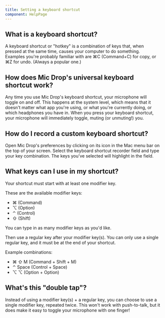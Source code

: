 ```yaml
---
title: Setting a keyboard shortcut
component: HelpPage
---
```



<Panel>

## What is a keyboard shortcut?

A keyboard shortcut or "hotkey" is a combination of keys that, when pressed at the same time, causes your computer to do something. Examples you're probably familiar with are ⌘C (Command+C) for copy, or ⌘Z for undo. (Always a popular one.)

## How does Mic Drop's universal keyboard shortcut work?

Any time you use Mic Drop's keyboard shortcut, your microphone will toggle on and off. This happens at the system level, which means that it doesn't matter what app you're using, or what you're currently doing, or which headphones you have in. When you press your keyboard shortcut, your microphone will immediately toggle, muting (or unmuting!) you.

## How do I record a custom keyboard shortcut?

Open Mic Drop's preferences by clicking on its icon in the Mac menu bar on the top of your screen. Select the keyboard shortcut recorder field and type your key combination. The keys you've selected will highlight in the field.

<!-- TODO: Add a video here -->

## What keys can I use in my shortcut?

Your shortcut must start with at least one modifier key.

These are the available modifier keys:
- ⌘ (Command)
- ⌥ (Option)
- ⌃ (Control)
- ⇧ (Shift)

You can type in as many modifier keys as you'd like.

Then use a regular key after your modifier key(s). You can only use a single regular key, and it must be at the end of your shortcut.

Example combinations:
- ⌘ ⇧ M (Command + Shift + M)
- ⌃ Space (Control + Space)
- ⌥ ⌥ (Option + Option)

## What's this "double tap"?

Instead of using a modifier key(s) + a regular key, you can choose to use a single modifier key, repeated twice. This won't work with push-to-talk, but it does make it easy to toggle your microphone with one finger!

</Panel>
